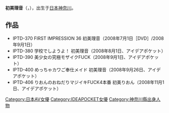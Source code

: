 {{Expand|time=2012-07-11T18:52:06+00:00 }}
{{BLP unsourced}}
{{AV女優|
|モデル名=初美 りおん
|ふりがな=はつみ りおん
|画像ファイル=
|別名=初美Rion
|愛称=史上最可爱美少女
|生年=1989
|生月=3
|生日=25
|出身地={{JPN}}・[[神奈川県|神奈川県]]
|血液型=A
|時点=
|身長=151
|体重=
|バスト=82
|ウエスト=58
|ヒップ=84
|カップ=C
|股下=
|靴=
|身体備考=
|ジャンル=[[アダルトビデオ|アダルトビデオ]]
|AV出演期間=2008年
|活動備考=
|他の活動=
|その他=
}}

'''初美理音'''（{{lang-ja|初美 りおん}}，{{bd|1989年|3月25日}}），出生于[[日本|日本]][[神奈川縣|神奈川]]。

==作品==
*IPTD-370    FIRST IMPRESSION 36 初美理音（2008年7月1日［DVD］/2008年9月1日）
*IPTD-380    学校でしようよ！ 初美理音（2008年8月1日、アイデアポケット） 
*IPTD-390    美少女の究極モザイクFUCK（2008年9月1日、アイデアポケット） 
*IPTD-400    めっちゃカワご奉仕メイド 初美理音（2008年9月26日、アイデアポケット） 
*IPTD-406    りおんのおねだりマジイキFUCK4本番 初美りおん（2008年11月1日、アイデアポケット）

{{MOODYZ年末大感謝祭 最優秀女優賞}}
{{DEFAULTSORT:Hatsumi, Rion}}
[[Category:日本AV女優|Category:日本AV女優]]
[[Category:IDEAPOCKET女優|Category:IDEAPOCKET女優]]
[[Category:神奈川縣出身人物|Category:神奈川縣出身人物]]